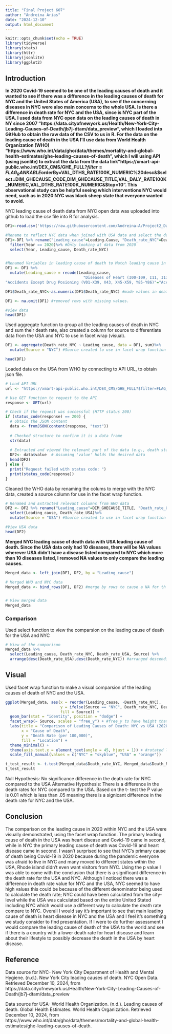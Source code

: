 ```yaml
---
title: "Final Project 607"
author: "Andreina Arias"
date: "2024-12-10"
output: html_document
---
```


```r
knitr::opts_chunk$set(echo = TRUE)
library(tidyverse)
library(stats)
library(httr)
library(jsonlite)
library(ggplot2)
```

## Introduction

**In 2020 Covid-19 seemed to be one of the leading causes of death and it wanted to see if there was a difference in the leading causes of death for NYC and the United States of America (USA), to see if the concerning diseases in NYC were also main concerns to the whole USA. Is there a difference in death rate for NYC and the USA, since is NYC part of the USA. I used data from NYC open data on the leading causes of death in NY since 2007 "https://data.cityofnewyork.us/Health/New-York-City-Leading-Causes-of-Death/jb7j-dtam/data_preview", which I loaded into GitHub to obtain the raw data of the CSV to us in R. For the data on the leading cause of death in the USA I'll use data from World Health Organization (WHO) "https://www.who.int/data/gho/data/themes/mortality-and-global-health-estimates/ghe-leading-causes-of-death", which I will using API (using jsonlite) to extract the data from the data link"https://xmart-api-public.who.int/DEX_CMS/GHE_FULL?$filter=FLAG_RANKABLE%20eq%201%20and%20DIM_COUNTRY_CODE%20eq%20%27USA%27%20and%20DIM_SEX_CODE%20eq%20%27MALE%27%20and%20DIM_AGEGROUP_CODE%20eq%20%27TOTAL%27%20and%20DIM_YEAR_CODE%20eq%202020&$orderBy=VAL_DTHS_RATE100K_NUMERIC%20desc&$select=DIM_GHECAUSE_CODE,DIM_GHECAUSE_TITLE,VAL_DALY_RATE100K_NUMERIC,VAL_DTHS_RATE100K_NUMERIC&$top=10". This observational study can be helpful seeing which interventions NYC would need, such as in 2020 NYC was black sheep state that everyone wanted to avoid.**


NYC leading cause of death data from NYC open data was uploaded into github to load the csv file into R for analysis.

```r
DF1<-read.csv('https://raw.githubusercontent.com/Andreina-A/Project2_Data607/refs/heads/main/New_York_City_Leading_Causes_of_Death_20241013.csv', na.strings=" ")# na.string will convert all empty data into '.'

#Rename to reflect NYC data when joined with USA data and select the data needed
DF1<-DF1 %>% rename("Leading_cause"=Leading.Cause, "Death_rate_NYC"=Death.Rate)%>%
  filter(Year == 2020)%>% #Only looking at data from 2020
  select(Year, Leading_cause, Death_rate_NYC)


#Renamed Variables in leading cause of death to Match leading cause in USA data, also renamed diseases with long text
DF1 <- DF1 %>%
  mutate(Leading_cause = recode(Leading_cause,
                                  "Diseases of Heart (I00-I09, I11, I13, I20-I51)"="All heart diseases", "Alzheimer's Disease (G30)"="Alzheimer disease and other dementias", "Cerebrovascular Disease (Stroke: I60-I69)"="Stroke","Covid-19"= "COVID-19", "Chronic Lower Respiratory Diseases (J40-J47)"="Chronic obstructive pulmonary disease","Malignant Neoplasms (Cancer: C00-C97)"="Trachea, bronchus, lung cancers", 	
"Accidents Except Drug Posioning (V01-X39, X43, X45-X59, Y85-Y86)"="Accident", "Mental and Behavioral Disorders due to Accidental Poisoning and Other Psychoactive Substance Use (F11-F16, F18-F19, X40-X42, X44)"="Drug use disorders", "Intentional Self-Harm (Suicide: U03, X60-X84, Y87.0)"="Self-harm"))

DF1$Death_rate_NYC<-as.numeric(DF1$Death_rate_NYC) #made values in death numerical for further analysis

DF1 <- na.omit(DF1) #removed rows with missing values.

#view data
head(DF1)
```


Used aggregate function to group all the leading causes of death in NYC and sum their death rate, also created a column for source to differentiate data from the USA and NYC to use in facet wrap (visual).

```r
DF1 <- aggregate(Death_rate_NYC ~ Leading_cause, data = DF1, sum)%>%
  mutate(Source = "NYC") #Source created to use in facet wrap function

head(DF1)
```

Loaded data on the USA from WHO by connecting to API URL, to obtain json file.

```r
# Load API URL
url <- "https://xmart-api-public.who.int/DEX_CMS/GHE_FULL?$filter=FLAG_RANKABLE%20eq%201%20and%20DIM_COUNTRY_CODE%20eq%20%27USA%27%20and%20DIM_SEX_CODE%20eq%20%27MALE%27%20and%20DIM_AGEGROUP_CODE%20eq%20%27TOTAL%27%20and%20DIM_YEAR_CODE%20eq%202020&$orderBy=VAL_DTHS_RATE100K_NUMERIC%20desc&$select=DIM_GHECAUSE_CODE,DIM_GHECAUSE_TITLE,VAL_DALY_RATE100K_NUMERIC,VAL_DTHS_RATE100K_NUMERIC&$top=10"

# Use GET function to request to the API
response <- GET(url)

# Check if the request was successful (HTTP status 200)
if (status_code(response) == 200) {
  # obtain the JSON content
  data <- fromJSON(content(response, "text"))
  
  # Checked structure to confirm it is a data frame
  str(data)
  
  # Extracted and viewed the relevant part of the data (e.g., death statistics)
  DF2<- data$value  # Assuming 'value' holds the desired data
  head(DF2)
} else {
  print("Request failed with status code: ")
  print(status_code(response))
}

```

Cleaned the WHO data by renaming the colums to merge with the NYC data, created a source column for use in the facet wrap function.

```r
# Renamed and Extracted relevant columns from WHO data
DF2 <- DF2 %>% rename("Leading_cause"=DIM_GHECAUSE_TITLE, "Death_rate_USA"=VAL_DTHS_RATE100K_NUMERIC)%>%
  select(Leading_cause, Death_rate_USA)%>%
  mutate(Source = "USA") #Source created to use in facet wrap function

#View USA data
head(DF2)
```

**Merged NYC leading cause of death data with USA leading cause of death. Since the USA data only had 10 diseases, there will be NA values wherever USA didn't have a disease listed compared to NYC which more than 10 diseases listed, I removed NA values to only compare the leading causes.**
\
```r
Merged_data <- left_join(DF1, DF2, by = "Leading_cause")
```

```r
# Merged WHO and NYC data
Merged_data <- bind_rows(DF1, DF2) #merge by rows to cause a NA for th


# View merged data
Merged_data
```
### Comparison

Used select function to view the comparsion on the leading cause of death for the USA and NYC

```r
# View of the comparison
Merged_data %>%
  select(Leading_cause, Death_rate_NYC, Death_rate_USA, Source) %>%
  arrange(desc(Death_rate_USA),desc(Death_rate_NYC)) #arranged descending order for the USA and NYC
```


## Visual

Used facet wrap function to make a visual comparsion of the leading causes of death of NYC and the USA.

```r
ggplot(Merged_data, aes(x = reorder(Leading_cause, -Death_rate_NYC), 
                        y = ifelse(Source == "NYC", Death_rate_NYC, Death_rate_USA),
                        fill = Source)) +
  geom_bar(stat = "identity", position = "dodge") +
  facet_wrap(~ Source, scales = "free_y") + #free_y to have height that will be proportional to the length of the y scale
  labs(title = "Comparison of Leading Causes of Death: NYC vs USA (2020)",
       x = "Cause of Death",
       y = "Death Rate (per 100,000)",
       fill = "Location") +
  theme_minimal() +
  theme(axis.text.x = element_text(angle = 45, hjust = 1)) + #rotated labels on x-axis
  scale_fill_manual(values = c("NYC" = "skyblue", "USA" = "orange"))
```



```r
t_test_result <- t.test(Merged_data$Death_rate_NYC, Merged_data$Death_Rate_USA, alternative = "two.sided")
t_test_result
```
Null Hypothesis: No significance difference in the death rate for NYC compared to the USA
Alternative Hypothesis: There is a difference in the death rates for NYC compared to the USA. Based on the t- test the P value is 0.01 which is less than .05 meaning there is a signicant difference in the death rate for NYC and the USA.

## Conclusion

The comparison on the leading cause in 2020 within NYC and the USA were visually demonstrated, using the facet wrap function. The primary leading cause of death in the USA was heart disease and Covid-19 came in second, while in NYC the primary leading cause of death was Covid-19 and heart disease came in second. I wasn't surprised to see that NYC's primary cause of death being Covid-19 in 2020 because during the pandemic everyone was afraid to live in NYC and many moved to different states within the USA, Rhode island didn't even want visitors from NYC. Using the p value I was able to come with the conclusion that there is a significant difference in the death rate for the USA and NYC. Although I noticed there was a difference in death rate value for NYC and the USA, NYC seemed to have high values this could be because of the different denominator being used to calculate the death rate; NYC could have been calculated from the city-level while the USA was calculated based on the entire United Stated including NYC which would use a different way to calculate the death rate compare to NYC. Overall I would say it's important to see that main leading cause of death is heart disease in NYC and the USA and I feel it's something we study consider to find presentation. If I were to do further assessment I would compare the leading cause of death of the USA to the world and see if there is a country with a lower death rate for heart disease and learn about their lifestyle to possibly decrease the death in the USA by heart disease.



## Reference

Data source for NYC- New York City Department of Health and Mental Hygiene. (n.d.). New York City leading causes of death. NYC Open Data. Retrieved December 10, 2024, from https://data.cityofnewyork.us/Health/New-York-City-Leading-Causes-of-Death/jb7j-dtam/data_preview

Data source for USA- World Health Organization. (n.d.). Leading causes of death. Global Health Estimates. World Health Organization. Retrieved December 10, 2024, from https://www.who.int/data/gho/data/themes/mortality-and-global-health-estimates/ghe-leading-causes-of-death.